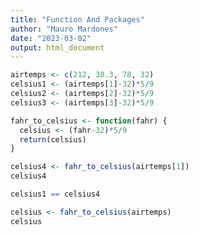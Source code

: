 ```yaml
---
title: "Function And Packages"
author: "Mauro Mardones"
date: "2023-03-02"
output: html_document
---
```



```r
airtemps <- c(212, 30.3, 78, 32)
celsius1 <- (airtemps[1]-32)*5/9
celsius2 <- (airtemps[2]-32)*5/9
celsius3 <- (airtemps[3]-32)*5/9
```

```r
fahr_to_celsius <- function(fahr) {
  celsius <- (fahr-32)*5/9
  return(celsius)
}
```

```r
celsius4 <- fahr_to_celsius(airtemps[1])
celsius4

celsius1 == celsius4

celsius <- fahr_to_celsius(airtemps)
celsius
```

